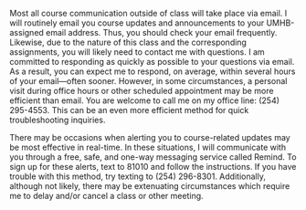 \subsubsection{Email}
Most all course communication outside of class will take place via email.  I will routinely email you course updates and announcements to your UMHB-assigned email address.  Thus, you should check your email frequently.  Likewise, due to the nature of this class and the corresponding assignments, you will likely need to contact me with questions. I am committed to responding as quickly as possible to your questions via email. As a result, you can expect me to respond, on average, within several hours of your email---often sooner. However, in some circumstances, a personal visit during office hours or other scheduled appointment may be more efficient than email. You are welcome to call me on my office line: (254) 295-4553. This can be an even more efficient method for quick troubleshooting inquiries.

\subsubsection{Remind}
There may be occasions when alerting you to course-related updates may be most effective in real-time. In these situations, I will communicate with you through a free, safe, and one-way  messaging service called Remind.  To sign up for these alerts, text \texttt{@educ7310} to 81010 and follow the instructions.  If you have trouble with this method, try texting \texttt{@educ7310} to (254) 296-8301. Additionally, although not likely, there may be extenuating circumstances which require me to delay and/or cancel a class or other meeting.  

<!-- \subsubsection{Video Conferencing} -->
<!-- Considering the nontraditional format of the Doctor of Education program there may be several occasions on which it may be more effective for the instructor and student(s) to meet between class sessions via video conferencing software. As these instances occur, the instructor will coordinate with the student(s) regarding scheduling and setup logistics. In most instances, however, student meetings for the Fall 2020 semester will occur via Dr. Baggett's personal \texttt{\href{https://umhb.zoom.us/j/5393191651}{Zoom ID}}, unless otherwise noted. -->